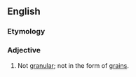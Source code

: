 ==English==
===Etymology===
{{prefix|non|granular|lang=en}}

===Adjective===
{{en-adj|-}}

# Not [[granular]]; not in the form of [[grain]]s.